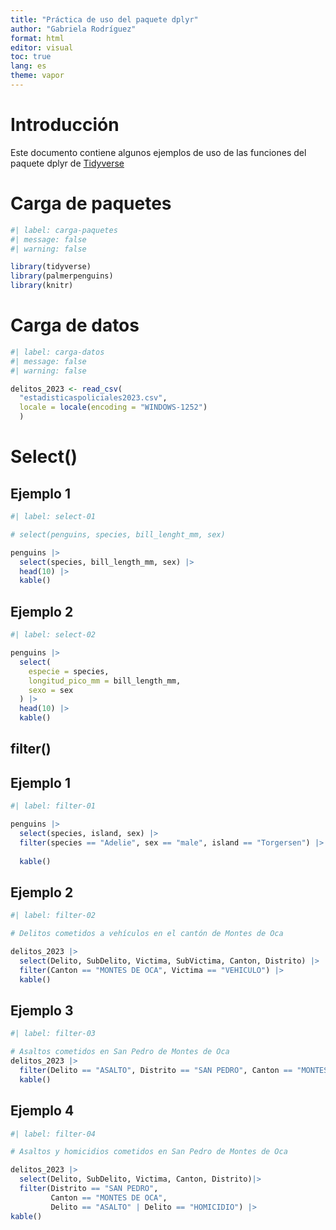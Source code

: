 ---
title: "Práctica de uso del paquete dplyr"
author: "Gabriela Rodríguez"
format: html
editor: visual
toc: true
lang: es
theme: vapor
---

# Introducción
Este documento contiene algunos ejemplos de uso de las funciones del paquete dplyr de [Tidyverse](https://www.tidyverse.org/)

# Carga de paquetes

```{r}
#| label: carga-paquetes
#| message: false
#| warning: false

library(tidyverse)
library(palmerpenguins)
library(knitr)
```

# Carga de datos

```{r}
#| label: carga-datos
#| message: false
#| warning: false

delitos_2023 <- read_csv(
  "estadisticaspoliciales2023.csv",
  locale = locale(encoding = "WINDOWS-1252")
  )
```

# Select()

## Ejemplo 1

```{r}
#| label: select-01

# select(penguins, species, bill_lenght_mm, sex)

penguins |>
  select(species, bill_length_mm, sex) |>
  head(10) |>
  kable()
```

## Ejemplo 2

```{r}
#| label: select-02

penguins |>
  select(
    especie = species,
    longitud_pico_mm = bill_length_mm,
    sexo = sex
  ) |>
  head(10) |>
  kable()
```

## filter()

## Ejemplo 1

```{r}
#| label: filter-01

penguins |>
  select(species, island, sex) |>
  filter(species == "Adelie", sex == "male", island == "Torgersen") |>
  
  kable()
```

## Ejemplo 2

```{r}
#| label: filter-02

# Delitos cometidos a vehículos en el cantón de Montes de Oca

delitos_2023 |>
  select(Delito, SubDelito, Victima, SubVictima, Canton, Distrito) |>
  filter(Canton == "MONTES DE OCA", Victima == "VEHICULO") |>
  kable()

```

## Ejemplo 3

```{r}
#| label: filter-03

# Asaltos cometidos en San Pedro de Montes de Oca
delitos_2023 |>
  filter(Delito == "ASALTO", Distrito == "SAN PEDRO", Canton == "MONTES DE OCA") |>
  kable()
```

## Ejemplo 4

```{r}
#| label: filter-04

# Asaltos y homicidios cometidos en San Pedro de Montes de Oca 

delitos_2023 |> 
  select(Delito, SubDelito, Victima, Canton, Distrito)|>
  filter(Distrito == "SAN PEDRO",
         Canton == "MONTES DE OCA",
         Delito == "ASALTO" | Delito == "HOMICIDIO") |>
kable()
```

